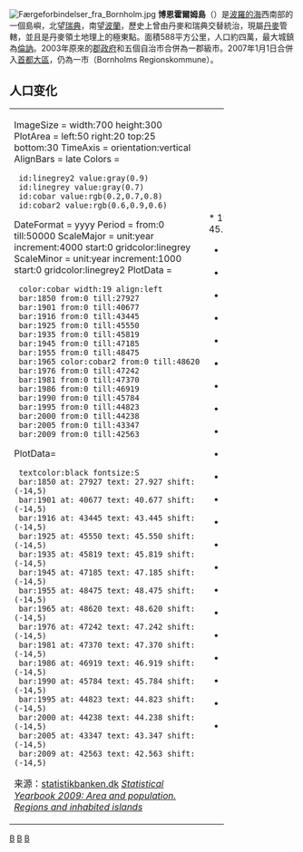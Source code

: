 {{noteTA
|1=zh:博恩霍爾姆; zh-tw:波恩霍姆;
|2=zh:倫訥; zh-tw:倫內;
}}
{{Geobox Settlement
<!-- ---- Name section -->
| name          = 博恩霍尔姆岛
| native_name   =
| category      = 岛屿
<!-- ---- Image -->
| image         =
| image_size    = 290px
| image_caption =
<!-- ---- Symbols -->
| flag          =  | flag_size=
| symbol        = 
| symbol_size   = 90px
<!-- ---- Country etc. -->
| country       = 丹麦  | state=
| region        = [[首都大区|首都大区]]
| district      = ''Bornholms Regionskommune''
| district_type = 基層政權  | district_label=
<!-- ---- Municipal parts -->
| part_type  = | part_count =
| part       = | part1      =
<!-- ---- Geography -->
| area       = 588
| area_round = 0 <!-- rounding digits for calc. -->
| location   =
| lat_d = 55 | lat_m = 08 | lat_s = 0 | lat_NS= N
| long_d= 14 | long_m= 55 | long_s= 0 | long_EW= E
| elevation  =
<!-- ---- Population -->
| population_as_of  = 2008年
| population        = 42817  | population_density=
<!-- ---- Government -->
| established_type  = 基層政權
| established       = 自2003年1月
| established1_type =
| mayor             =
<!-- ---- Various codes -->
| timezone      = [[欧洲中部时间|CET]]
| utc_offset    = +1
| timezone_DST  = [[欧洲中部夏令时间|CEST]]
| utc_offset_DST= +2
| postal_code   =   | postal_code_type = Postal codes
| area_code     =   | area_code_type=
<!-- ---- Free fields -->

<!-- ---- Map section -->
| map = Denmark location bornholm.svg
| map_caption = 在丹麥的位置

<!-- ---- Website -->
| website = [http://www.brk.dk/ www.brk.dk]
}}
[[File:Færgeforbindelser_fra_Bornholm.jpg|thumb]]
'''博恩霍爾姆島'''（{{lang-da|Bornholm}}）是[[波羅的海|波羅的海]]西南部的一個島嶼，北望[[瑞典|瑞典]]，南望[[波蘭|波蘭]]，歷史上曾由丹麥和瑞典交替統治，現屬[[丹麥|丹麥]]管轄，並且是丹麥領土地理上的極東點。面積588平方公里，人口約四萬，最大城鎮為[[倫訥|倫訥]]。2003年原來的[[博恩霍爾姆郡|郡政府]]和五個自治市合併為一郡級市。2007年1月1日合併入[[首都大区|首都大區]]，仍為一市（Bornholms Regionskommune）。

== 人口变化 ==
{|
| valign="top" width="60%" |
<timeline>
ImageSize  = width:700 height:300
PlotArea   = left:50 right:20 top:25 bottom:30
TimeAxis   = orientation:vertical
AlignBars  = late
Colors =
  id:linegrey2 value:gray(0.9)
  id:linegrey value:gray(0.7)
  id:cobar value:rgb(0.2,0.7,0.8)
  id:cobar2 value:rgb(0.6,0.9,0.6)
DateFormat = yyyy
Period     = from:0 till:50000
ScaleMajor = unit:year increment:4000 start:0 gridcolor:linegrey
ScaleMinor = unit:year increment:1000 start:0 gridcolor:linegrey2
PlotData =
  color:cobar width:19 align:left
  bar:1850 from:0 till:27927
  bar:1901 from:0 till:40677
  bar:1916 from:0 till:43445
  bar:1925 from:0 till:45550
  bar:1935 from:0 till:45819
  bar:1945 from:0 till:47185
  bar:1955 from:0 till:48475
  bar:1965 color:cobar2 from:0 till:48620
  bar:1976 from:0 till:47242
  bar:1981 from:0 till:47370
  bar:1986 from:0 till:46919
  bar:1990 from:0 till:45784
  bar:1995 from:0 till:44823
  bar:2000 from:0 till:44238
  bar:2005 from:0 till:43347
  bar:2009 from:0 till:42563
PlotData=
  textcolor:black fontsize:S
  bar:1850 at: 27927 text: 27.927 shift:(-14,5)
  bar:1901 at: 40677 text: 40.677 shift:(-14,5)
  bar:1916 at: 43445 text: 43.445 shift:(-14,5)
  bar:1925 at: 45550 text: 45.550 shift:(-14,5)
  bar:1935 at: 45819 text: 45.819 shift:(-14,5)
  bar:1945 at: 47185 text: 47.185 shift:(-14,5)
  bar:1955 at: 48475 text: 48.475 shift:(-14,5)
  bar:1965 at: 48620 text: 48.620 shift:(-14,5)
  bar:1976 at: 47242 text: 47.242 shift:(-14,5)
  bar:1981 at: 47370 text: 47.370 shift:(-14,5)
  bar:1986 at: 46919 text: 46.919 shift:(-14,5)
  bar:1990 at: 45784 text: 45.784 shift:(-14,5)
  bar:1995 at: 44823 text: 44.823 shift:(-14,5)
  bar:2000 at: 44238 text: 44.238 shift:(-14,5)
  bar:2005 at: 43347 text: 43.347 shift:(-14,5)
  bar:2009 at: 42563 text: 42.563 shift:(-14,5)
</timeline>

来源：[http://www.statistikbanken.dk statistikbanken.dk]{{Wayback|url=http://www.statistikbanken.dk/ |date=20040828075500 }} ''[http://www.dst.dk/pukora/epub/upload/14468/headword/dk/3.pdf Statistical Yearbook 2009: Area and population. Regions and inhabited islands]{{Wayback|url=http://www.dst.dk/pukora/epub/upload/14468/headword/dk/3.pdf |date=20110518055319 }}''
|  valign="top" width="15%" |<br /><br />
* 1996- 45.196
* 1997- 45.018
* 1998- 44.786
* 1999- 44.529
* 2000- 44.337
* 2001- 44.126
* 2002- 44.197
* 2003- 43.956
* 2004- 43.673
* 2005- 43.347
* 2006- 43.245
* 2007- 43.040
* 2008- 42.817
* 2009- 42.563
* 2010- 42.154
* 2011- 41.802
* 2012- 41.303
* 2013- 40.715
* 2014- 40.215
* 2015- 39.828
* 2016- 39.756
* 2017- 39.695
* 2018- 39.632
|}

{{commonscat}}
{{丹麦自治市}}
{{丹麦岛屿列表}}
{{normdaten}}
{{Denmark-geo-stub}}

[[Category:丹麥市鎮|B]]
[[Category:丹麥島嶼|B]]
[[Category:波羅的海島嶼|B]]